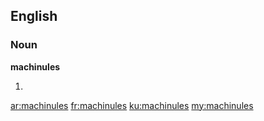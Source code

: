 ==English==

===Noun===
'''machinules'''

# {{plural of|machinule}}

[[ar:machinules]]
[[fr:machinules]]
[[ku:machinules]]
[[my:machinules]]